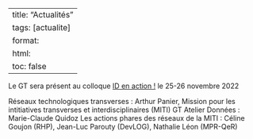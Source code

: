 
---
title: "Actualités"
tags: [actualite]
format:
  html:
    toc: false
---

Le GT sera présent au colloque [ID en action !](https://idenaction.sciencesconf.org/) le 25-26 novembre 2022

Réseaux technologiques transverses : Arthur Panier, Mission pour les intitiatives transverses et interdisciplinaires (MITI)
GT Atelier Données : Marie-Claude Quidoz
Les actions phares des réseaux de la MITI : Céline Goujon (RHP), Jean-Luc Parouty (DevLOG), Nathalie Léon (MPR-QeR)
